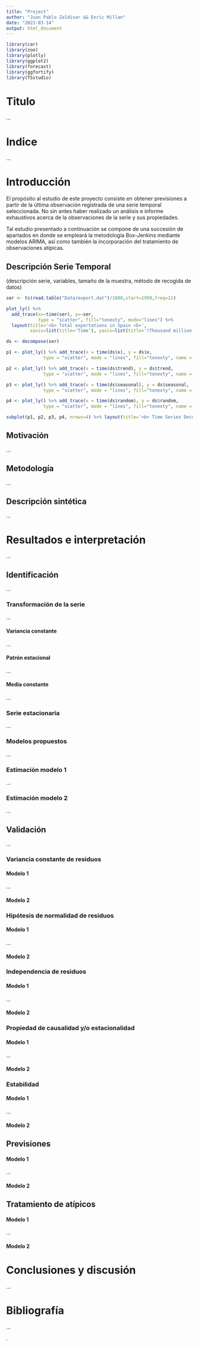 ---
title: "Project"
author: "Juan Pablo Zaldivar && Enric Millan"
date: "2023-03-14"
output: html_document
---

```{r, echo=FALSE, include=FALSE}
library(car)
library(zoo)
library(plotly)
library(ggplot2)
library(forecast)
library(ggfortify)
library(TSstudio)
```


# Titulo

...

# Indice

...

# Introducción

El propósito al estudio de este proyecto consiste en obtener previsiones a partir de la última observación registrada de una serie temporal seleccionada. No sin antes haber realizado un análisis e informe exhaustivos acerca de la observaciones de la serie y sus propiedades. 

Tal estudio presentado a continuación se compone de una succesión de apartados en donde se empleará la metodología Box-Jenkins mediante modelos ARIMA, así como también la incorporación del tratamiento de observaciones atípicas.

## Descripción Serie Temporal

(descripción serie, variables, tamaño de la muestra, método de recogida de datos)

```{r}
ser <- ts(read.table("Data/export.dat")/1000,start=1999,freq=12)
```


```{r}
plot_ly() %>% 
  add_trace(x=~time(ser), y=~ser,
            type = "scatter", fill="tonexty", mode="lines") %>%
  layout(title='<b> Total exportations in Spain <b>',
         xaxis=list(title='Time'), yaxis=list(title='(Thousand million euros)'))
```

```{r}

ds <- decompose(ser)

p1 <- plot_ly() %>% add_trace(x = time(ds$x), y = ds$x,
              type = "scatter", mode = "lines", fill="tonexty", name = "Original Time Series")

p2 <- plot_ly() %>% add_trace(x = time(ds$trend), y = ds$trend,
              type = "scatter", mode = "lines", fill="tonexty", name = "Trend")

p3 <- plot_ly() %>% add_trace(x = time(ds$seasonal), y = ds$seasonal,
              type = "scatter", mode = "lines", fill="tonexty", name = "Seasonal")

p4 <- plot_ly() %>% add_trace(x = time(ds$random), y = ds$random,
              type = "scatter", mode = "lines", fill="tonexty", name = "Random")

subplot(p1, p2, p3, p4, nrows=4) %>% layout(title='<b> Time Series Decomposition <b>')
```




## Motivación

...

## Metodología

...

## Descripción sintética

...

# Resultados e interpretación

...

## Identificación

...

### Transformación de la serie

...

#### Variancia constante

...

#### Patrón estacional

...

#### Media constante

...

### Serie estacionaria

...

### Modelos propuestos

...

### Estimación modelo 1

...

### Estimación modelo 2

...

## Validación

...

### Variancia constante de residuos

#### Modelo 1

...

#### Modelo 2

### Hipótesis de normalidad de residuos

#### Modelo 1

...

#### Modelo 2

### Independencia de residuos

#### Modelo 1

...

#### Modelo 2

### Propiedad de causalidad y/o estacionalidad

#### Modelo 1

...

#### Modelo 2

### Estabilidad

#### Modelo 1

...

#### Modelo 2

## Previsiones

#### Modelo 1

...

#### Modelo 2

## Tratamiento de atípicos

#### Modelo 1

...

#### Modelo 2

# Conclusiones y discusión

...

# Bibliografía

...






















.